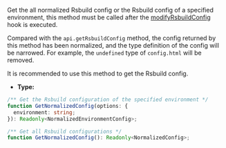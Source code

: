 Get the all normalized Rsbuild config or the Rsbuild config of a specified environment, this method must be called after the [modifyRsbuildConfig](/plugins/dev/hooks#modifyrsbuildconfig) hook is executed.

Compared with the `api.getRsbuildConfig` method, the config returned by this method has been normalized, and the type definition of the config will be narrowed. For example, the `undefined` type of `config.html` will be removed.

It is recommended to use this method to get the Rsbuild config.

- **Type:**

```ts
/** Get the Rsbuild configuration of the specified environment */
function GetNormalizedConfig(options: {
  environment: string;
}): Readonly<NormalizedEnvironmentConfig>;

/** Get all Rsbuild configurations */
function GetNormalizedConfig(): Readonly<NormalizedConfig>;
```
